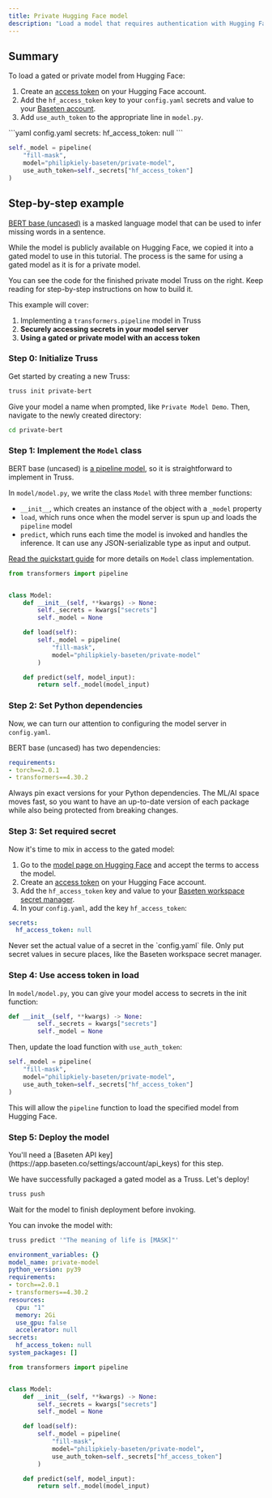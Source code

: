 ```yaml
---
title: Private Hugging Face model
description: "Load a model that requires authentication with Hugging Face"
---
```


## Summary

To load a gated or private model from Hugging Face:

1. Create an [access token](https://huggingface.co/settings/tokens) on your Hugging Face account.
2. Add the `hf_access_token` key to your `config.yaml` secrets and value to your [Baseten account](https://app.baseten.co/settings/secrets).
3. Add `use_auth_token` to the appropriate line in `model.py`.

<CodeGroup>
```yaml config.yaml
secrets:
  hf_access_token: null
```

```python model/model.py
self._model = pipeline(
    "fill-mask",
    model="philipkiely-baseten/private-model",
    use_auth_token=self._secrets["hf_access_token"]
)
```
</CodeGroup>

## Step-by-step example

[BERT base (uncased)](https://huggingface.co/bert-base-uncased) is a masked language model that can be used to infer missing words in a sentence.

While the model is publicly available on Hugging Face, we copied it into a gated model to use in this tutorial. The process is the same for using a gated model as it is for a private model.

<Tip>
You can see the code for the finished private model Truss on the right. Keep reading for step-by-step instructions on how to build it.
</Tip>

This example will cover:

1. Implementing a `transformers.pipeline` model in Truss
2. **Securely accessing secrets in your model server**
3. **Using a gated or private model with an access token**


### Step 0: Initialize Truss

Get started by creating a new Truss:

```sh
truss init private-bert
```

Give your model a name when prompted, like `Private Model Demo`. Then, navigate to the newly created directory:

```sh
cd private-bert
```

### Step 1: Implement the `Model` class

BERT base (uncased) is [a pipeline model](https://huggingface.co/docs/transformers/main_classes/pipelines), so it is straightforward to implement in Truss.

In `model/model.py`, we write the class `Model` with three member functions:

* `__init__`, which creates an instance of the object with a `_model` property
* `load`, which runs once when the model server is spun up and loads the `pipeline` model
* `predict`, which runs each time the model is invoked and handles the inference. It can use any JSON-serializable type as input and output.

[Read the quickstart guide](/quickstart) for more details on `Model` class implementation.

```python model/model.py
from transformers import pipeline


class Model:
    def __init__(self, **kwargs) -> None:
        self._secrets = kwargs["secrets"]
        self._model = None

    def load(self):
        self._model = pipeline(
            "fill-mask",
            model="philipkiely-baseten/private-model"
        )

    def predict(self, model_input):
        return self._model(model_input)
```

### Step 2: Set Python dependencies

Now, we can turn our attention to configuring the model server in `config.yaml`.

BERT base (uncased) has two dependencies:

```yaml config.yaml
requirements:
- torch==2.0.1
- transformers==4.30.2
```

<Note>
Always pin exact versions for your Python dependencies. The ML/AI space moves fast, so you want to have an up-to-date version of each package while also being protected from breaking changes.
</Note>

### Step 3: Set required secret

Now it's time to mix in access to the gated model:

1. Go to the [model page on Hugging Face](https://huggingface.co/philipkiely-baseten/private-model) and accept the terms to access the model.
2. Create an [access token](https://huggingface.co/settings/tokens) on your Hugging Face account.
3. Add the `hf_access_token` key and value to your [Baseten workspace secret manager](https://app.baseten.co/settings/secrets).
4. In your `config.yaml`, add the key `hf_access_token`:

```yaml config.yaml
secrets:
  hf_access_token: null
```

<Warning>
Never set the actual value of a secret in the `config.yaml` file. Only put secret values in secure places, like the Baseten workspace secret manager.
</Warning>

### Step 4: Use access token in load

In `model/model.py`, you can give your model access to secrets in the init function:

```python model/model.py
def __init__(self, **kwargs) -> None:
        self._secrets = kwargs["secrets"]
        self._model = None
```

Then, update the load function with `use_auth_token`:

```python model/model.py
self._model = pipeline(
    "fill-mask",
    model="philipkiely-baseten/private-model",
    use_auth_token=self._secrets["hf_access_token"]
)
```

This will allow the `pipeline` function to load the specified model from Hugging Face.

### Step 5: Deploy the model

<Note>
You'll need a [Baseten API key](https://app.baseten.co/settings/account/api_keys) for this step.
</Note>

We have successfully packaged a gated model as a Truss. Let's deploy!

```sh
truss push
```

Wait for the model to finish deployment before invoking.

You can invoke the model with:

```sh
truss predict '"The meaning of life is [MASK]"'
```

<RequestExample>

```yaml config.yaml
environment_variables: {}
model_name: private-model
python_version: py39
requirements:
- torch==2.0.1
- transformers==4.30.2
resources:
  cpu: "1"
  memory: 2Gi
  use_gpu: false
  accelerator: null
secrets:
  hf_access_token: null
system_packages: []
```

```python model/model.py
from transformers import pipeline


class Model:
    def __init__(self, **kwargs) -> None:
        self._secrets = kwargs["secrets"]
        self._model = None

    def load(self):
        self._model = pipeline(
            "fill-mask",
            model="philipkiely-baseten/private-model",
            use_auth_token=self._secrets["hf_access_token"]
        )

    def predict(self, model_input):
        return self._model(model_input)
```

</RequestExample>
